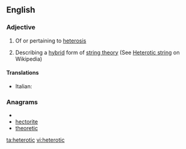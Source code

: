 ==English==

===Adjective===
{{en-adj}}

# Of or pertaining to [[heterosis]]
# {{physics}} Describing a [[hybrid]] form of [[string theory]] (See [[w:Heterotic string|Heterotic string]] on Wikipedia)

====Translations====
{{trans-top|Of or pertaining to heterosis}}
* Italian: {{t-|it|eterotico}}
{{trans-mid}}
{{trans-bottom}}

===Anagrams===
* {{alphagram|ceehiortt}}
* [[hectorite#English|hectorite]]
* [[theoretic#English|theoretic]]

[[ta:heterotic]]
[[vi:heterotic]]